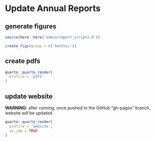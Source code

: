 # Update Annual Reports

## generate figures

```r
source(here::here('admin/import_scripts.R'))

create_figs(group = c('benthic'))
```

## create pdfs

```r
quarto::quarto_render(
  profile = 'pdfs'
)
```

## update website

**WARNING:** after running, once pushed to the GitHub "gh-pages" branch, website *will* be updated

```r
quarto::quarto_render(
  profile = 'website',
  as_job = TRUE
)
```
